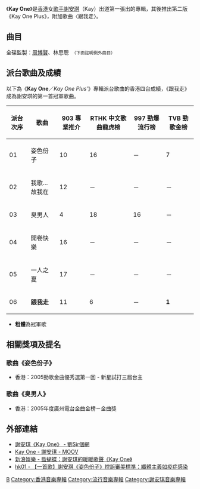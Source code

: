{{Infobox Album <!-- See Wikipedia:WikiProject_Albums -->
| Name        = Kay One
| Type        = 專輯
| Longtype    = 
| Artist      = [[謝安琪|謝安琪]]（Kay）
| Cover       = {{Show if file exists|comment=檔案不存在，可從英文維基百科取得（本模板會在檔案恢復時自動顯示檔案，並由機器人自動清理模板，無需撤銷機器人的編輯）|file=KayTse_KayOne.jpg|text=KayTse_KayOne.jpg}}
| Released    = 2005年5月6日
| Recorded    = 
| Genre       = 粵語、[[搖滾|搖滾]]、[[爵士樂|爵士樂]]
| Length      = 
| Label       = Avex Asia (Hong Kong)
| Producer    = [[周博賢|周博賢]]
| Reviews     = 
| Last album  = 
| This album  = ''Kay One'' <br />(2005)
| Next album  = ''[[Ksus2|Ksus2]]''<br />(2006)
|Misc        = {{Singles
|Name          = Kay One
|Type          = studio
|single 1      = 姿色份子
|single 1 date = 2005年1月5日
|single 2      = 我歌…故我在 
|single 2 date = 2005年3月
|single 3      = 臭男人
|single 3 date = 2005年5月
|single 4      = 開卷快樂
|single 4 date = 2005年7月
|single 5      = 一人之夏
|single 5 date = 2005年9月
|single 6      = 跟我走
|single 6 date = 2005年11月
}}
}}

《'''Kay One'''》是[[香港|香港]]女[[歌手|歌手]][[謝安琪|謝安琪]]（Kay）出道第一張出的專輯，其後推出第二版《Kay One Plus》，附加歌曲〈跟我走〉。

== 曲目 ==
全碟監製：[[周博賢|周博賢]]、林思聰　<small>（下面註明例外曲目）</small>
{{Tracklist
| headline = Video
| title1 = Computer Data，Not Playable
| title2 = 姿色份子
| music2 = 周博賢
| lyrics2 = 周博賢
| note2 = 音樂錄像帶

| title3 = 我歌…故我在
| note3 = 音樂錄像帶
| music3 = 林思聰
| lyrics3 = TA93
}}
{{Tracklist/common
| headline = Audio

| title4 = Kay One
| music4 = 林思聰
| lyrics4 = 
| arranger4 = 
| producer4 = 

| title5 = 姿色份子
| music5 = 周博賢
| lyrics5 = 周博賢
| arranger5 = 周博賢

| title6 = 喪婆
| music6 = 周博賢
| lyrics6 = 周博賢
| arranger6 = 周博賢

| title7 = 我歌...故我在
| music7 = 林思聰
| lyrics7 = TA93
| arranger7 = 林思聰

| title8 = 開卷快樂
| music8 = 林思聰
| lyrics8 = 周博賢、林思聰、謝安琪
| arranger8 = 周博賢、林思聰、Ted Lo

| title9 = 悟入歧途
| music9 = 周博賢
| lyrics9 = 周博賢、喬靖夫
| arranger9 = 周博賢

| title10 = 臭男人
| music10 = 周博賢
| lyrics10 = 周博賢
| arranger10 = 周博賢

| title11 = The One and Only
| music11 = 林思聰
| lyrics11 = 林思聰
| arranger11 = 林思聰、Ted Lo

| title12 = 塑膠玫瑰
| music12 = 周博賢
| lyrics12 = May Chung
| arranger12 = 周博賢

| title13 = 一人之夏
| music13 = 林思聰
| lyrics13 = TA93
| arranger13 = 林思聰

}}

{{Tracklist
| headline = Kay One Plus / Kay One Plus（完美版）
| collapsed = yes

| title1 = Kay One
| music1 = 林思聰

| title2 = 姿色份子
| music2 = 周博賢
| lyrics2 = 周博賢
| arranger2 = 周博賢

| title3 = 喪婆
| music3 = 周博賢
| lyrics3 = 周博賢
| arranger3 = 周博賢

| title4 = 我歌...故我在
| music4 = 林思聰
| lyrics4 = TA93
| arranger4 = 林思聰

| title5 = 開卷快樂
| music5 = 林思聰
| lyrics5 = 周博賢、林思聰、謝安琪
| arranger5 = 周博賢、林思聰、Ted Lo

| title6 = 悟入歧途
| music6 = 周博賢
| lyrics6 = 周博賢、喬靖夫
| arranger6 = 周博賢

| title7 = 臭男人
| music7 = 周博賢
| lyrics7 = 周博賢
| arranger7 = 周博賢

| title8 = The One and Only
| music8 = 林思聰
| lyrics8 = 林思聰
| arranger8 = 林思聰、Ted Lo

| title9 = 塑膠玫瑰
| music9 = 周博賢
| lyrics9 = May Chung
| arranger9 = 周博賢

| title10 = 一人之夏
| music10 = 林思聰
| lyrics10 = TA93
| arranger10 = 林思聰

| title11 = 跟我走
| lyrics11 = 周博賢
| music11 = 周博賢
| arranger11 = 周博賢
| note11 = 監製：周博賢、小池石涼
}}

{{Tracklist
| headline = Kay One Plus（完美版）Bonus VCD
| collapsed = yes

| title1 = 姿色份子
| music1 = 周博賢
| lyrics1 = 周博賢
| note1 = 音樂錄像帶

| title2 = 我歌…故我在
| note2 = 音樂錄像帶
| music2 = 林思聰
| lyrics2 = TA93
}}

== 派台歌曲及成績 ==
以下為《'''Kay One'''／''Kay One Plus'''》專輯派台歌曲的香港四台成績，《跟我走》成為謝安琪的第一首冠軍歌曲。

{| class="wikitable"
|-
!派台次序||歌曲||903 專業推介||RTHK 中文歌曲龍虎榜||997 勁爆流行榜||TVB 勁歌金榜
|-
| 01 || 姿色份子 || 10 || 16 || － || 7
|-
| 02 || 我歌…故我在 || 12 || － || － || －
|-
| 03 || 臭男人 || 4 || 18 || 16 || － 
|-
| 04 || 開卷快樂 || 16 || － || － || －
|-
| 05 || 一人之夏 || 17 || － || － || －
|-
| 06 || '''跟我走''' || 11 || 6 || － || '''1'''
|}

* '''粗體'''為冠軍歌

== 相關獎項及提名 ==
=== 歌曲《姿色份子》 ===
* 香港：2005勁歌金曲優秀選第一回 - 新星試打三屆台主

=== 歌曲《臭男人》 ===
* 香港：2005年度廣州電台金曲金榜－金曲獎

== 外部連結 ==
* [http://www.lau-sir.com/music/sirsays/kay_one.html 謝安琪《Kay One》 - 劉Sir個網] {{Wayback|url=http://www.lau-sir.com/music/sirsays/kay_one.html |date=20160821220712 }}
* [https://moov.hk/#/share/ADO/VAMY01213599/AUDIO/VAMY00111320A Kay One - 謝安琪 - MOOV] {{Wayback|url=https://moov.hk/#/share/ADO/VAMY01213599/AUDIO/VAMY00111320A |date=20200510231502 }}
* [http://ent.sina.com.cn/r/m/2005-10-24/2133874574.html 新浪娛樂 - 藍蝴蝶：謝安琪的暖暖歌聲《Kay One》] {{Wayback|url=http://ent.sina.com.cn/r/m/2005-10-24/2133874574.html |date=20190323023243 }}
* [https://www.hk01.com/%E9%9F%B3%E6%A8%82/92345/%E4%B8%80%E9%A6%96%E6%AD%8C-%E8%AC%9D%E5%AE%89%E7%90%AA-%E5%A7%BF%E8%89%B2%E4%BB%BD%E5%AD%90-%E6%8E%A7%E8%A8%B4%E5%AF%A9%E7%BE%8E%E6%A8%99%E6%BA%96-%E7%BA%96%E9%AB%94%E4%B8%BB%E7%BE%A9%E5%A6%82%E7%96%AB%E7%97%87%E6%84%9F%E6%9F%93 hk01 - 【一首歌】謝安琪《姿色份子》控訴審美標準：纖體主義如疫症感染] {{Wayback|url=https://www.hk01.com/%E9%9F%B3%E6%A8%82/92345/%E4%B8%80%E9%A6%96%E6%AD%8C-%E8%AC%9D%E5%AE%89%E7%90%AA-%E5%A7%BF%E8%89%B2%E4%BB%BD%E5%AD%90-%E6%8E%A7%E8%A8%B4%E5%AF%A9%E7%BE%8E%E6%A8%99%E6%BA%96-%E7%BA%96%E9%AB%94%E4%B8%BB%E7%BE%A9%E5%A6%82%E7%96%AB%E7%97%87%E6%84%9F%E6%9F%93 |date=20190331031341 }}

{{謝安琪}}

[[Category:2005年音樂專輯|B]]
[[Category:香港音樂專輯|Category:香港音樂專輯]]
[[Category:流行音樂專輯|Category:流行音樂專輯]]
[[Category:謝安琪音樂專輯|Category:謝安琪音樂專輯]]